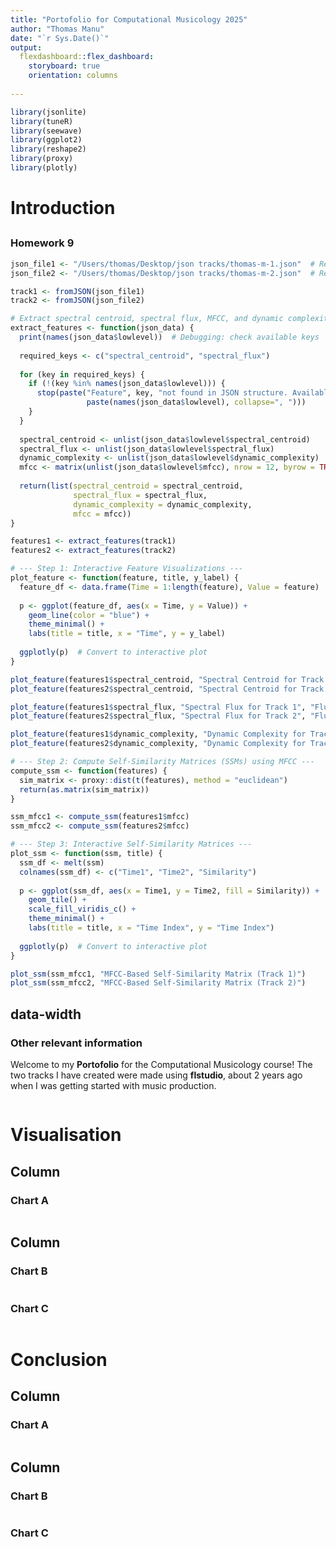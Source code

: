 ```yaml
---
title: "Portofolio for Computational Musicology 2025"
author: "Thomas Manu"
date: "`r Sys.Date()`"
output: 
  flexdashboard::flex_dashboard:
    storyboard: true
    orientation: columns
    
---
```


```r
library(jsonlite)
library(tuneR)
library(seewave)
library(ggplot2)
library(reshape2)
library(proxy)
library(plotly) 
```

Introduction{.storyboard}
==================

 {data-width=400}
-----------------------------------------------------------------------

### Homework 9

```r
json_file1 <- "/Users/thomas/Desktop/json tracks/thomas-m-1.json"  # Replace with actual file path
json_file2 <- "/Users/thomas/Desktop/json tracks/thomas-m-2.json"  # Replace with actual file path

track1 <- fromJSON(json_file1)
track2 <- fromJSON(json_file2)

# Extract spectral centroid, spectral flux, MFCC, and dynamic complexity safely
extract_features <- function(json_data) {
  print(names(json_data$lowlevel))  # Debugging: check available keys
  
  required_keys <- c("spectral_centroid", "spectral_flux")
  
  for (key in required_keys) {
    if (!(key %in% names(json_data$lowlevel))) {
      stop(paste("Feature", key, "not found in JSON structure. Available keys:", 
                 paste(names(json_data$lowlevel), collapse=", ")))
    }
  }
  
  spectral_centroid <- unlist(json_data$lowlevel$spectral_centroid)
  spectral_flux <- unlist(json_data$lowlevel$spectral_flux)
  dynamic_complexity <- unlist(json_data$lowlevel$dynamic_complexity)
  mfcc <- matrix(unlist(json_data$lowlevel$mfcc), nrow = 12, byrow = TRUE)  # Assuming 12 MFCCs
  
  return(list(spectral_centroid = spectral_centroid,
              spectral_flux = spectral_flux,
              dynamic_complexity = dynamic_complexity,
              mfcc = mfcc))
}

features1 <- extract_features(track1)
features2 <- extract_features(track2)

# --- Step 1: Interactive Feature Visualizations ---
plot_feature <- function(feature, title, y_label) {
  feature_df <- data.frame(Time = 1:length(feature), Value = feature)
  
  p <- ggplot(feature_df, aes(x = Time, y = Value)) +
    geom_line(color = "blue") +
    theme_minimal() +
    labs(title = title, x = "Time", y = y_label)
  
  ggplotly(p)  # Convert to interactive plot
}

plot_feature(features1$spectral_centroid, "Spectral Centroid for Track 1", "Centroid Value")
plot_feature(features2$spectral_centroid, "Spectral Centroid for Track 2", "Centroid Value")

plot_feature(features1$spectral_flux, "Spectral Flux for Track 1", "Flux Value")
plot_feature(features2$spectral_flux, "Spectral Flux for Track 2", "Flux Value")

plot_feature(features1$dynamic_complexity, "Dynamic Complexity for Track 1", "Complexity Value")
plot_feature(features2$dynamic_complexity, "Dynamic Complexity for Track 2", "Complexity Value")

# --- Step 2: Compute Self-Similarity Matrices (SSMs) using MFCC ---
compute_ssm <- function(features) {
  sim_matrix <- proxy::dist(t(features), method = "euclidean")
  return(as.matrix(sim_matrix))
}

ssm_mfcc1 <- compute_ssm(features1$mfcc)
ssm_mfcc2 <- compute_ssm(features2$mfcc)

# --- Step 3: Interactive Self-Similarity Matrices ---
plot_ssm <- function(ssm, title) {
  ssm_df <- melt(ssm)
  colnames(ssm_df) <- c("Time1", "Time2", "Similarity")
  
  p <- ggplot(ssm_df, aes(x = Time1, y = Time2, fill = Similarity)) +
    geom_tile() +
    scale_fill_viridis_c() +
    theme_minimal() +
    labs(title = title, x = "Time Index", y = "Time Index")
  
  ggplotly(p)  # Convert to interactive plot
}

plot_ssm(ssm_mfcc1, "MFCC-Based Self-Similarity Matrix (Track 1)")
plot_ssm(ssm_mfcc2, "MFCC-Based Self-Similarity Matrix (Track 2)")


```


 {data-width=600}
-----------------------------------------------------------------------

### Other relevant information 

Welcome to my **Portofolio** for the Computational Musicology course! The two tracks I have created were made using **flstudio**, about 2 years ago when I was getting started with music production. 

```r

```

Visualisation 
=================

Column {data-width=650}
-----------------------------------------------------------------------

### Chart A

```r

``` 
Column {data-width=350}
-----------------------------------------------------------------------

### Chart B

```r

```

### Chart C

```r

```

Conclusion 
=================

Column {data-width=650}
-----------------------------------------------------------------------

### Chart A

```r

```

Column {data-width=350}
-----------------------------------------------------------------------

### Chart B

```r

```

### Chart C

```r

```
